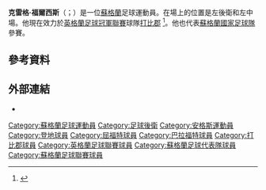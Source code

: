 {{Infobox football biography
| name       = 克雷格·福爾西斯
| image      = Craig Forsyth.png
| image_size = 125
| alt        = 
| caption    = 2012年福爾西斯
| fullname   = Craig Forsyth<ref name="Professional retain list & free transfers 2012/13">{{Cite news |title=Professional retain list & free transfers 2012/13 |url=http://www.football-league.co.uk/staticFiles/4e/bd/0,,10794~179534,00.pdf |publisher=The Football League |format=PDF |date=2013-05-18 |page=25 |accessdate=2013-06-23 |url-status=dead |archiveurl=https://web.archive.org/web/20140802074454/http://www.football-league.co.uk/staticFiles/4e/bd/0%2C%2C10794~179534%2C00.pdf |archivedate=2014-08-02 |dead-url=no }}</ref>
| birth_date  = {{birth date and age|1989|02|24|df=y}}
| birth_place = [[蘇格蘭|蘇格蘭]][[安格斯_(蘇格蘭)|安格斯]][[卡洛斯蒂|卡洛斯蒂]]
| height      = {{height|m=1.88}}
| position    = [[左後衛|左後衛]], [[左中場|左中場]]
| currentclub = [[德比郡足球俱樂部|打比郡]] 
| clubnumber  = 3
| youthyears1 = {{0|0000}}–2006
| youthclubs1 = Carlogie Boys Club
| years1 = 2006–2011 | clubs1 = [[登地足球會|登地]]              | caps1 = 59 | goals1 = 10
| years2 = 2008      | clubs2 = → [[蒙特羅斯足球會|蒙杜斯]] (loan) | caps2 = 9  | goals2 = 0
| years3 = 2008–2009 | clubs3 = → [[艾布亞夫足球俱樂部|艾布亞夫]] (loan) | caps3 = 26 | goals3 = 2
| years4 = 2011–2013 | clubs4 = [[屈福特足球會|屈福特]]            | caps4 = 24 | goals4 = 3
| years5 = 2012      | clubs5 = → [[布拉德福德城足球俱乐部|巴拉福特]] (外借) | caps5 = 7 | goals5 = 0
| years6 = 2013      | clubs6 = → [[德比郡足球俱樂部|德比郡足球俱樂部]] (外借) | caps6 = 10  | goals6 = 0
| years7 = 2013–     | clubs7 = [[德比郡足球俱樂部|打比郡]]          | caps7 = 166 | goals7 = 4
| nationalyears1 = 2014–
| nationalteam1  = [[蘇格蘭足球代表隊|蘇格蘭]]
| nationalcaps1  = 4
| nationalgoals1 = 0
| club-update = 29 June 2020 (UTC)
| nationalteam-update = 21:40, 15 October 2015 (UTC)
}}
'''克雷格·福爾西斯'''（{{lang-en|Craig Forsyth}}；{{bd|1989年|2月24日}}）是一位[[蘇格蘭|蘇格蘭]]足球運動員。在場上的位置是左後衛和左中場。他現在效力於[[英格蘭足球冠軍聯賽|英格蘭足球冠軍聯賽]]球隊[[德比郡足球俱樂部|打比郡]] <ref name="forsythdeal">{{cite web|title=Craig Forsyth joins Derby County from Watford|publisher=BBC Sport|url=http://www.bbc.co.uk/sport/0/football/23128408|accessdate=2013-07-01|date=2013-07-01|archive-date=2013-07-18|archive-url=https://web.archive.org/web/20130718175522/http://www.bbc.co.uk/sport/0/football/23128408|dead-url=no}}</ref>。他也代表[[蘇格蘭國家足球隊|蘇格蘭國家足球隊]]參賽。
==參考資料==
{{Reflist}}

==外部連結==
*{{soccerbase|id=45364}}

{{DEFAULTSORT:Forsyth, Craig}}
[[Category:蘇格蘭足球運動員|Category:蘇格蘭足球運動員]]
[[Category:足球後衛|Category:足球後衛]]
[[Category:安格斯運動員|Category:安格斯運動員]]
[[Category:登地球員|Category:登地球員]]
[[Category:屈福特球員|Category:屈福特球員]]
[[Category:巴拉福特球員|Category:巴拉福特球員]]
[[Category:打比郡球員|Category:打比郡球員]]
[[Category:英格蘭足球聯賽球員|Category:英格蘭足球聯賽球員]]
[[Category:蘇格蘭足球代表隊球員|Category:蘇格蘭足球代表隊球員]]
[[Category:蘇格蘭足球聯賽球員|Category:蘇格蘭足球聯賽球員]]